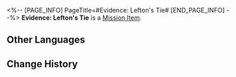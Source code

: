 <%-- [PAGE_INFO]
PageTitle=#Evidence: Lefton's Tie#
[END_PAGE_INFO] --%>
{{Item Infobox
|id          = 140347
|image       = Item Evidence- Lefton's Tie.png{{subst:void|<!--$UPLOAD:<<SpriteOutput/ItemFigures/140347.png>-<Item Evidence- Lefton's Tie.png>-<Item Icons>>-->}}
|type        = Mission Item
|invCategory = Missions
|rarity      = 3
|effect      = 
|description = A couture tie. The label says "For Master Lefton's Use Only."
}}
'''Evidence: Lefton's Tie''' is a [[Mission Item]].

==Other Languages==
{{Other Languages
|en   = Evidence: Lefton's Tie
|zhs  = 证物：佐罗的领带
|zht  = 證物：佐羅的領帶
|ja   = 証拠品：ゾロのネクタイ
|ko   = 증거물: 좌나의 넥타이
|es   = Prueba: corbata de Zurdo
|fr   = Preuve&nbsp;: Cravate de Hugauche
|ru   = Улика: галстук Лева
|th   = หลักฐาน: เน็กไทของ Lefton
|vi   = Vật Chứng: Cà Vạt Của Tơi Tả
|de   = Beweisstück: Leftons Krawatte
|id   = Barang Bukti: Dasi Lefton
|pt   = Evidência: Gravata de Izquierdo
}}

==Change History==
{{Change History|2.0}}